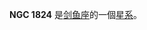 {{NGCInfoBox|NGCID=NGC 1824|發現者=約翰·弗里德里希·威廉·赫歇爾|發現日期=1834年12月26日|其他編號=ESO 119-36,AM 0506-594,IRAS05061-5947|曆元=J2000.0|赤經=5時6分56秒
|赤緯=-59°43'31"|星座=剑鱼座|星體=星系|星等=12.5|表面亮度=13.4|藍等=13.1}}

'''NGC 1824''' 是[[剑鱼座|剑鱼座]]的一個[[星系|星系]]。

{{NGCReference|1824}}
{{Catalogs|NGC=1824}}